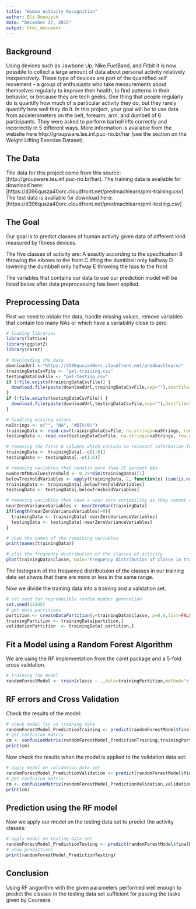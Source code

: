 ```yaml
---
title: "Human Activity Recognition"
author: Eli Duenisch
date: "December 27, 2015"
output: html_document
---
```



## Background

Using devices such as Jawbone Up, Nike FuelBand, and Fitbit it is now possible to collect a large amount of data about personal activity relatively inexpensively. These type of devices are part of the quantified self movement – a group of enthusiasts who take measurements about themselves regularly to improve their health, to find patterns in their behavior, or because they are tech geeks. One thing that people regularly do is quantify how much of a particular activity they do, but they rarely quantify how well they do it. In this project, your goal will be to use data from accelerometers on the belt, forearm, arm, and dumbell of 6 participants. They were asked to perform barbell lifts correctly and incorrectly in 5 different ways. More information is available from the website here http://groupware.les.inf.puc-rio.br/har (see the section on the Weight Lifting Exercise Dataset).


## The Data

The data for this project come from this source: [http://groupware.les.inf.puc-rio.br/har]. 
The training data is available for download here: [https://d396qusza40orc.cloudfront.net/predmachlearn/pml-training.csv]
The test data is available for download here: [https://d396qusza40orc.cloudfront.net/predmachlearn/pml-testing.csv]


## The Goal

Our goal is to predict classes of human activity given data of different kind measured by fitness devices.

The five classes of activity are:
A exactly according to the specification 
B throwing the elbows to the front
C lifting the dumbbell only halfway
D lowering the dumbbell only halfway
E throwing the hips to the front

The variables that contains our data to use our prediction model will be listed below after data preprocessing has been applied.


## Preprocessing Data

First we need to obtain the data, handle missing values, remove variables that contain too many NAs or which have a variability close to zero.

```r
# loading libraries
library(lattice)
library(ggplot2)
library(caret)

# downloading the data
downloadUrl <-"https://d396qusza40orc.cloudfront.net/predmachlearn/"
trainingDataCsvFile <- "pml-training.csv"
testingDataCsvFile <- "pml-testing.csv"
if (!file.exists(trainingDataCsvFile)) {
  download.file(paste(downloadUrl,trainingDataCsvFile,sep=""),destfile=trainingDataCsvFile)
}
if (!file.exists(testingDataCsvFile)) {
  download.file(paste(downloadUrl,testingDataCsvFile,sep=""),destfile=testingDataCsvFile)
}

# handling missing values
naStrings <- c("", "NA", "#DIV/0!")
trainingData <- read.csv(trainingDataCsvFile, na.strings=naStrings, row.names=1)
testingData <- read.csv(testingDataCsvFile, na.strings=naStrings, row.names=1)

# removing the first 6 columns which contain no relevant information for our analysis
trainingData <- trainingData[,-c(1:6)]
testingData <- testingData[,-c(1:6)]

# removing variables that conatin more than 25 percent NAs
numberOfNAvaluesTreshold <- 0.25*dim(trainingData)[1]
belowTresholdVariables <- apply(trainingData, 2, function(x) (sum(is.na(x))<numberOfNAvaluesTreshold))
trainingData <- trainingData[,belowTresholdVariables]
testingData <- testingData[,belowTresholdVariables]

# removing variables that have a near zero variability as they cannot contribute to our prediction model
nearZeroVarianceVariables <- nearZeroVar(trainingData)
if(length(nearZeroVarianceVariables)>0){
  trainingData <- trainingData[-nearZeroVarianceVariables]
  testingData <- testingData[-nearZeroVarianceVariables]
}

# show the names of the remaining variables 
print(names(trainingData))

# plot the frequency distribution of the classes of activity
plot(trainingData$classe, main="Frequency distribution of classe in training data", xlab="classe", ylab="frequency")

```

The histogram of the frequencq distributuion of the classes in our training data set shwos that there are more or less in the same range. 

Now we divide the training data into a training and a validation set.

```r
# set seed for reproducible random number generation
set.seed(12345)
# get data partitions
partition <- createDataPartition(y=trainingData$classe, p=0.6,list=FALSE)
trainingPartition <- trainingData[partition,]
validationPartition  <- trainingData[-partition,]
```


## Fit a Model using a Random Forest Algorithm

We are using the RF implementation from the caret package and a 5-fold cross validation.

```r
# training the model
randomForestModel <- train(classe ~ .,data=trainingPartition,method="rf",ntree=10,trControl=trainControl(method = "cv", number = 5))

```


## RF errors and Cross Validation

Check the results of the model:

```r
# check model fit on training data
randomForestModel_PredictionTraining <- predict(randomForestModel$finalModel,newdata=trainingPartition)
# get confusion matrix
cm <- confusionMatrix(randomForestModel_PredictionTraining,trainingPartition$classe)
print(cm)

```

Now check the results when the model is applied to the validation data set:

```r
# apply model on validation data set
randomForestModel_PredictionValidation <- predict(randomForestModel$finalModel,newdata=validationPartition)
# get confusion matrix
cm <- confusionMatrix(randomForestModel_PredictionValidation,validationPartition$classe)
print(cm)

```


## Prediction using the RF model

Now we apply our model on the testing data set to predict the activity classes:
 
```r
# apply model on testing data set
randomForestModel_PredictionTesting <- predict(randomForestModel$finalModel,newdata=testingData)
# show predictions
print(randomForestModel_PredictionTesting)
```


## Conclusion

Using RF angorithm with the given parameters performed well enough to predict the classes in the testing data set sufficient for passing the tasks given by Coursera.




